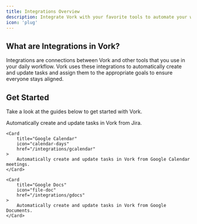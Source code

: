 ```yaml
---
title: Integrations Overview
description: Integrate Vork with your favorite tools to automate your workflow.
icon: 'plug'
---
```


## What are Integrations in Vork?

Integrations are connections between Vork and other tools that you use in your daily workflow.
Vork uses these integrations to automatically create and update tasks and assign them to the appropriate goals to ensure everyone stays aligned.


## Get Started

Take a look at the guides below to get started with Vork.

<CardGroup cols={3}>
    <Card
        title="Jira"
        icon="jira"
        href="/integrations/jira"
    >
        Automatically create and update tasks in Vork from Jira.
    </Card>

    <Card
        title="Google Calendar"
        icon="calendar-days"
        href="/integrations/gcalendar"
    >
        Automatically create and update tasks in Vork from Google Calendar meetings.
    </Card>

    <Card
        title="Google Docs"
        icon="file-doc"
        href="/integrations/gdocs"
    >
        Automatically create and update tasks in Vork from Google Documents.
    </Card>

</CardGroup>